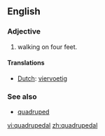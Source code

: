 ==English==
===Adjective===
# walking on four feet.

====Translations====
*[[Dutch]]: [[viervoetig]]

=== See also ===
*[[quadruped]]

[[vi:quadrupedal]]
[[zh:quadrupedal]]